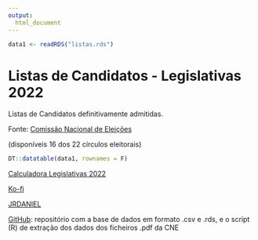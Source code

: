 ```yaml
---
output:
  html_document
---
```


```r
data1 <- readRDS("listas.rds")
```

# Listas de Candidatos - Legislativas 2022

Listas de Candidatos definitivamente admitidas.

Fonte: [Comissão Nacional de Eleições](https://www.cne.pt/content/eleicoes-para-assembleia-da-republica-2022)

(disponíveis 16 dos 22 círculos eleitorais)


```r
DT::datatable(data1, rownames = F)
```


[Calculadora Legislativas 2022](https://jrdaniel.shinyapps.io/paragrafo)

[Ko-fi](https://ko-fi.com/jrdaniel38137)

[JRDANIEL](https://www.linkedin.com/in/jo%C3%A3o-r-daniel-5a164a211)

[GitHub](https://github.com/joaordaniel/listas_legislativas2022): repositório com a base de dados em formato .csv e .rds, e o script (R) de extração dos dados dos ficheiros .pdf da CNE
